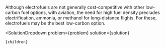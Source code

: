 

Although electrofuels are not generally cost-competitive with other low-carbon fuel options, with aviation, the need for high fuel density precludes electrification, ammonia, or methanol for long-distance flights. For these, electrofuels may be the best low-carbon option.

  <SolutionDropdown 
    problem={problem} 
    solution={solution}
  >
    {children}
  </SolutionDropdown>